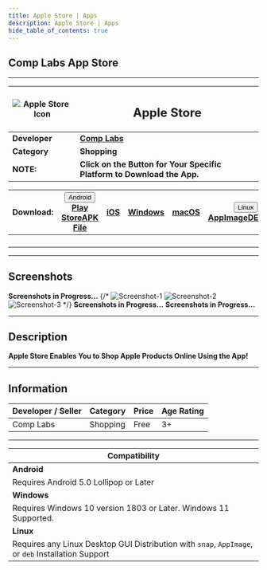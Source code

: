```yaml
---
title: Apple Store | Apps
description: Apple Store | Apps
hide_table_of_contents: true
---
```



## Comp Labs App Store

---

| ![Apple Store Icon](/img/apps/applestore.webp) | <h2>Apple Store</h2>                                                    |
| ---------------------------------------------- | ----------------------------------------------------------------------- |
| **Developer**                                  | [**Comp Labs**](https://complabs.in/apps)                               |
| **Category**                                   | **Shopping**                                                            |
| **NOTE:**                                      | **Click on the Button for Your Specific Platform to Download the App.** |

| **Download:** | <div class="dropdown "><button class=" button button--primary"><i class="fa-brands fa-android"></i> Android <i class="fa-solid fa-caret-down"></i></button><div class=" dropdown-content"><a class="" href="#">Play Store</a><a class="" href="#">APK File</a></div></div> | <a href="#" target="_blank" rel="noopener noreferrer" class="button button--primary "><i class="fa-brands fa-app-store-ios"></i> iOS</a> | <a href="#" target="_blank" rel="noopener noreferrer" class="button button--primary"><i class="fa-brands fa-windows"></i> Windows</a> | <a href="#" target="_blank" rel="noopener noreferrer" class="button button--primary"><i class="fa-brands fa-apple"></i> macOS</a> | <div class="dropdown"><button class="button button--primary"><i class="fa-brands fa-linux"></i> Linux <i class="fa-solid fa-caret-down"></i></button><div class="dropdown-content"><a href="#">AppImage</a><a href="#">DEB</a><a href="#">Snap</a></div></div> |
| :-----------: | :------------------------------------------------------------------------------------------------------------------------------------------------------------------------------------------------------------------------------------------------------------------------: | :--------------------------------------------------------------------------------------------------------------------------------------: | :-----------------------------------------------------------------------------------------------------------------------------------: | :-------------------------------------------------------------------------------------------------------------------------------: | :------------------------------------------------------------------------------------------------------------------------------------------------------------------------------------------------------------------------------------------------------------: |
|               |                                                                                                                                                                                                                                                                            |                                                                                                                                          |                                                                                                                                       |                                                                                                                                   |                                                                                                                                                                                                                                                                |
|               |                                                                                                                                                                                                                                                                            |                                                                                                                                          |                                                                                                                                       |                                                                                                                                   |                                                                                                                                                                                                                                                                |
|               |                                                                                                                                                                                                                                                                            |                                                                                                                                          |                                                                                                                                       |                                                                                                                                   |                                                                                                                                                                                                                                                                |
|               |                                                                                                                                                                                                                                                                            |                                                                                                                                          |                                                                                                                                       |                                                                                                                                   |                                                                                                                                                                                                                                                                |

---

## Screenshots

<Tabs className="unique-tabs">
  <TabItem value="Android">
    <b>Screenshots in Progress...</b>
    {/* <img src="/img/apps/comp-labs-meet/win-snap-1.jpg" alt="Screenshot-1"></img>
    <img src="/img/apps/comp-labs-meet/win-snap-2.jpg" alt="Screenshot-2"></img>
    <img src="/img/apps/comp-labs-meet/win-snap-3.jpg" alt="Screenshot-3"></img> */}
  </TabItem>
  <TabItem value="Windows">
    <b>Screenshots in Progress...</b>
  </TabItem>
  <TabItem value="Linux">
    <b>Screenshots in Progress...</b>
  </TabItem>
</Tabs>

---

## Description

**Apple Store Enables You to Shop Apple Products Online Using the App!**

---

## Information

| Developer / Seller | Category | Price | Age Rating |
| ------------------ | -------- | ----- | ---------- |
| Comp Labs          | Shopping | Free  | 3+         |

---

| **Compatibility**                                                                                  |
| -------------------------------------------------------------------------------------------------- |
| **Android**                                                                                        |
| Requires Android 5.0 Lollipop or Later                                                             |
| **Windows**                                                                                        |
| Requires Windows 10 version 1803 or Later. Windows 11 Supported.                                   |
| **Linux**                                                                                          |
| Requires any Linux Desktop GUI Distribution with `snap`, `AppImage`, or `deb` Installation Support |

